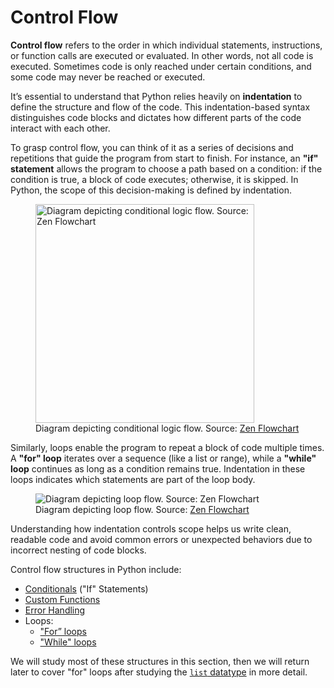 # Control Flow

**Control flow** refers to the order in which individual statements, instructions, or function calls are executed or evaluated. In other words, not all code is executed. Sometimes code is only reached under certain conditions, and some code may never be reached or executed.


It's essential to understand that Python relies heavily on **indentation** to define the structure and flow of the code. This indentation-based syntax distinguishes code blocks and dictates how different parts of the code interact with each other.



To grasp control flow, you can think of it as a series of decisions and repetitions that guide the program from start to finish. For instance, an **\"if\" statement** allows the program to choose a path based on a condition: if the condition is true, a block of code executes; otherwise, it is skipped. In Python, the scope of this decision-making is defined by indentation.

![Diagram depicting conditional logic flow. Source: [Zen Flowchart](https://www.zenflowchart.com/guides/if-else-flowchart)](../../../images/control-flow-if-else.png){height=350}

Similarly, loops enable the program to repeat a block of code multiple times. A **\"for\" loop** iterates over a sequence (like a list or range), while a **\"while\" loop** continues as long as a condition remains true. Indentation in these loops indicates which statements are part of the loop body.

![Diagram depicting loop flow. Source: [Zen Flowchart](https://www.zenflowchart.com/blog/for-loop-flowchart)](../../../images/control-flow-loops.png){.img-fluid style="max-height:350;"}

Understanding how indentation controls scope helps us write clean, readable code and avoid common errors or unexpected behaviors due to incorrect nesting of code blocks.




Control flow structures in Python include:

  + [Conditionals](conditional-logic.qmd) (\"If\" Statements)
  + [Custom Functions](custom-functions.qmd)
  + [Error Handling](errors.qmd)
  + Loops:
    +  [\"For" loops](../../data-processing/for-loops.qmd)
    +  [\"While\" loops](while-loops.qmd)

We will study most of these structures in this section, then we will return later to cover \"for\" loops after studying the [`list` datatype](../container-datatypes/lists.qmd) in more detail.
